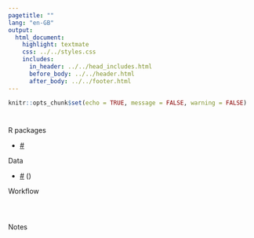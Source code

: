 ```yaml
---
pagetitle: ""
lang: "en-GB"
output:
  html_document:
    highlight: textmate
    css: ../../styles.css
    includes:
      in_header: ../../head_includes.html
      before_body: ../../header.html
      after_body: ../../footer.html
---
```


```r
knitr::opts_chunk$set(echo = TRUE, message = FALSE, warning = FALSE)
```

<!-- Add a title -->
<h1></h1>

<!-- Provide a short summary -->
<p></p>

<!-- List the R packages needed and a link to their page on cran.r-project.org -->
<div class = "row">
<div class = "col-md-6">
<div class="titlebar">R packages</div>
<ul>
  <li><a href="https://cran.r-project.org/web/packages/#/index.html" target="_blank">#</a></li>
</ul>
</div>

<!-- Provide a link to the data source -->
<div class = "col-md-6">
<div class="titlebar">Data</div>
<ul>
  <li><a href="#" target="_blank">#</a> ()</li>
</ul>
</div>
</div>

<!-- Add each stage of the workflow -->
<div class="titlebar">Workflow</div>

<p></p>
```r

```

<p></p>
```r

```

<p></p>
```r

```

<div class="titlebar">Notes</div>
<p></p>
<br /><br />